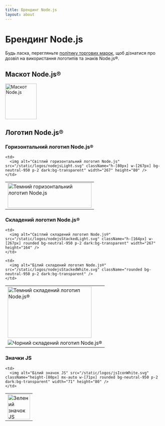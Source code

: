 ```yaml
---
title: Брендинг Node.js
layout: about
---
```


# Брендинг Node.js

Будь ласка, перегляньте [політику торгових марок](https://trademark-policy.openjsf.org/), щоб дізнатися про дозвіл на використання логотипів та знаків Node.js®.

## Маскот Node.js®

<img alt="Маскот Node.js" src="/static/images/node-mascot.svg" className="w-[100px]" width="100" height="114" />

## Логотип Node.js®

### Горизонтальний логотип Node.js®

<table>
  <tr>
    <td>
      <img alt="Темний горизонтальний логотип Node.js" src="/static/logos/nodejsDark.svg" className="h-[80px] w-[267px]" width="267" height="80" />
    </td>

    <td>
      <img alt="Світлий горизонтальний логотип Node.js" src="/static/logos/nodejsLight.svg" className="h-[80px] w-[267px] bg-neutral-950 p-2 dark:bg-transparent" width="267" height="80" />
    </td>
  </tr>
</table>

### Складений логотип Node.js®

<table>
  <tr>
    <td>
      <img alt="Темний складений логотип Node.js®" src="/static/logos/nodejsStackedDark.svg" className="h-[164px] w-[267px]" width="267" height="164" />
    </td>

    <td>
      <img alt="Світлий складений логотип Node.js®" src="/static/logos/nodejsStackedLight.svg" className="h-[164px] w-[267px] rounded bg-neutral-950 p-2 dark:bg-transparent" width="267" height="164" />
    </td>
  </tr>

  <tr>
    <td>
      <img alt="Чорний складений логотип Node.js®" src="/static/logos/nodejsStackedBlack.svg" />
    </td>

    <td>
      <img alt="Білий складений логотип Node.js®" src="/static/logos/nodejsStackedWhite.svg" className="rounded bg-neutral-950 p-2 dark:bg-transparent" />
    </td>
  </tr>
</table>

### Значки JS

<table>
  <tr>
    <td>
      <img alt="Зелений значок JS" src="/static/logos/jsIconGreen.svg" className="height-[80px] mx-auto w-[71px]" width="71" height="80" />
    </td>

    <td>
      <img alt="Білий значок JS" src="/static/logos/jsIconWhite.svg" className="height-[80px] mx-auto w-[71px] rounded bg-neutral-950 p-2 dark:bg-transparent" width="71" height="80" />
    </td>
  </tr>
</table>
